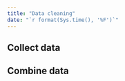 ```yaml
---
title: "Data cleaning"
date: "`r format(Sys.time(), '%F')`"
---
```


## Collect data

## Combine data
